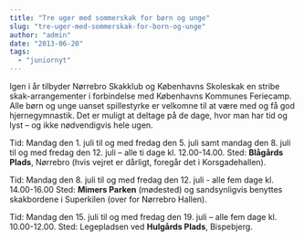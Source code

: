```yaml
---
title: "Tre uger med sommerskak for børn og unge"
slug: "tre-uger-med-sommerskak-for-born-og-unge"
author: "admin"
date: "2013-06-20"
tags: 
  - "juniornyt"
---
```


Igen i år tilbyder Nørrebro Skakklub og Københavns Skoleskak en stribe skak-arrangementer i forbindelse med Københavns Kommunes Feriecamp. Alle børn og unge uanset spillestyrke er velkomne til at være med og få god hjernegymnastik. Det er muligt at deltage på de dage, hvor man har tid og lyst – og ikke nødvendigvis hele ugen.

Tid: Mandag den 1. juli til og med fredag den 5. juli samt mandag den 8. juli til og med fredag den 12. juli – alle ti dage kl. 12.00-14.00. Sted: **Blågårds Plads**, Nørrebro (hvis vejret er dårligt, foregår det i Korsgadehallen).

Tid: Mandag den 8. juli til og med fredag den 12. juli - alle fem dage kl. 14.00-16.00 Sted: **Mimers Parken** (mødested) og sandsynligvis benyttes skakbordene i Superkilen (over for Nørrebro Hallen).

Tid: Mandag den 15. juli til og med fredag den 19. juli – alle fem dage kl. 10.00-12.00. Sted: Legepladsen ved **Hulgårds Plads**, Bispebjerg.
